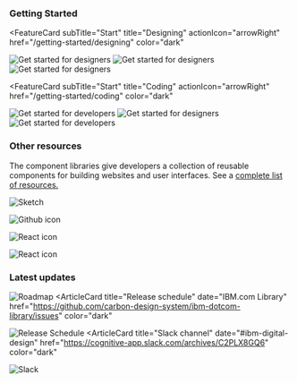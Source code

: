 


### Getting Started

<FeatureCard
  subTitle="Start"
  title="Designing"
  actionIcon="arrowRight"
  href="/getting-started/designing"
  color="dark"
>
<ArtDirection>

![Get started for designers](../images/homepage/designing_mobile.jpg)
![Get started for designers](../images/homepage/designing_tablet.jpg)
![Get started for designers](../images/homepage/designing_desktop.jpg)

</ArtDirection>
</FeatureCard>

<FeatureCard
  subTitle="Start"
  title="Coding"
  actionIcon="arrowRight"
  href="/getting-started/coding"
  color="dark"
>
<ArtDirection>

![Get started for developers](../images/homepage/coding_mobile.jpg)
![Get started for designers](../images/homepage/coding_tablet.jpg)
![Get started for developers](../images/homepage/coding_desktop.jpg)

</ArtDirection>
</FeatureCard>

### Other resources

The component libraries give developers a collection of reusable components for
building websites and user interfaces. See a
[complete list of resources.](/resources)

<Row className="resource-card-group">
  <Column colMd={4} colLg={4} noGutterSm>
    <ResourceCard
      color="dark"
      subTitle="Sketch Theme libraries"
      actionIcon="arrowRight"
      href="/resources#theme-libraries"
      >

![Sketch](./../images/icon/sketch-symbol.svg)

</ResourceCard>
  </Column>
  <Column colMd={4} colLg={4} noGutterSm>
   <ResourceCard
       color="dark"
       subTitle="IBM.com Library Components Repo"
       href="https://github.com/carbon-design-system/ibm-dotcom-library"
       >

![Github icon](./../images/icon/github-inverse-icon.svg)
   
</ResourceCard>
  </Column>
<Column colLg={4} colMd={4} noGutterSm>
  <ResourceCard
    color="dark"
    subTitle="IBM.com Library Components React Storybook"
    href="https://ibmdotcom-react.mybluemix.net/?path=/story/*"
    >

![React icon](../images/icon/react-blue-icon.svg)

  </ResourceCard>
</Column>
<Column colLg={4} colMd={4} noGutterSm>
  <ResourceCard
    color="dark"
    subTitle="IBM.com Library Pattern React Storybook (experimental)"
    href="https://ibmdotcom-patterns-react-experimental.mybluemix.net/?path=/story/*"
    >

![React icon](../images/icon/react-blue-icon.svg)

  </ResourceCard>
</Column>
</Row>

### Latest updates

<Row>
<Column colMd={4} colLg={4} noGutterMdLeft>
<ArticleCard
  title="Roadmap"
  author="Last updated"
  date="December 20, 2019"
  href="https://github.com/carbon-design-system/ibm-dotcom-library/wiki/Roadmap"
  color="dark"
>

![Roadmap](../images/homepage/roadmap.jpg)
</ArticleCard>
</Column>
<Column colMd={4} colLg={4} noGutterMdLeft>
<ArticleCard
  title="Release schedule"
  date="IBM.com Library"
  href="https://github.com/carbon-design-system/ibm-dotcom-library/issues"
  color="dark"
>

![Release Schedule](../images/homepage/release_schedule.jpg)
</ArticleCard>
</Column>
<Column colMd={4} colLg={4} noGutterMdLeft>
<ArticleCard
  title="Slack channel"
  date="#ibm-digital-design"
  href="https://cognitive-app.slack.com/archives/C2PLX8GQ6"
  color="dark"
>

![Slack](../images/homepage/slack.jpg)
</ArticleCard>
</Column>
</Row>
